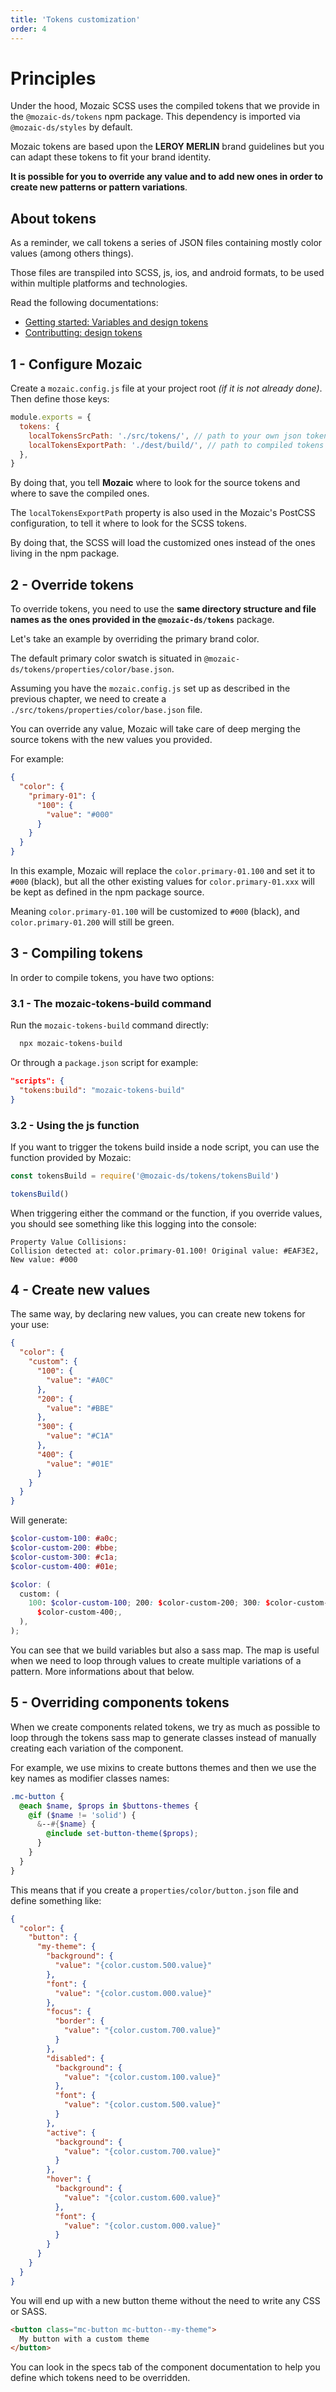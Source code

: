 ```yaml
---
title: 'Tokens customization'
order: 4
---
```


# Principles

Under the hood, Mozaic SCSS uses the compiled tokens that we provide in the `@mozaic-ds/tokens` npm package. This dependency is imported via `@mozaic-ds/styles` by default.

Mozaic tokens are based upon the **LEROY MERLIN** brand guidelines but you can adapt these tokens to fit your brand identity.

**It is possible for you to override any value and to add new ones in order to create new patterns or pattern variations**.

## About tokens

As a reminder, we call tokens a series of JSON files containing mostly color values (among others things).

Those files are transpiled into SCSS, js, ios, and android formats, to be used within multiple platforms and technologies.

<Highlight theme="info" title="For more informations">

Read the following documentations:

- [Getting started: Variables and design tokens](/GetStarted/Developers/CssNamingConventions/#variables-and-design-tokens)
- [Contributting: design tokens](/Contributing/Developers/DesignTokens/)

</Highlight>

## 1 - Configure Mozaic

Create a `mozaic.config.js` file at your project root _(if it is not already done)_. Then define those keys:

```js mozaic.config.js
module.exports = {
  tokens: {
    localTokensSrcPath: './src/tokens/', // path to your own json tokens files
    localTokensExportPath: './dest/build/', // path to compiled tokens files
  },
}
```

By doing that, you tell **Mozaic** where to look for the source tokens and where to save the compiled ones.

<Highlight theme="tips" title="Good to know">

The `localTokensExportPath` property is also used in the Mozaic's PostCSS configuration, to tell it where to look for the SCSS tokens.

By doing that, the SCSS will load the customized ones instead of the ones living in the npm package.

</Highlight>

## 2 - Override tokens

To override tokens, you need to use the **same directory structure and file names as the ones provided in the `@mozaic-ds/tokens`** package.

Let's take an example by overriding the primary brand color.

The default primary color swatch is situated in `@mozaic-ds/tokens/properties/color/base.json`.

Assuming you have the `mozaic.config.js` set up as described in the previous chapter, we need to create a `./src/tokens/properties/color/base.json` file.

<Highlight theme="tips" title="Good to know">

You can override any value, Mozaic will take care of deep merging the source tokens with the new values you provided.

</Highlight>

For example:

```json src/tokens/properties/color/base.json
{
  "color": {
    "primary-01": {
      "100": {
        "value": "#000"
      }
    }
  }
}
```

In this example, Mozaic will replace the `color.primary-01.100` and set it to `#000` (black), but all the other existing values for `color.primary-01.xxx` will be kept as defined in the npm package source.

Meaning `color.primary-01.100` will be customized to `#000` (black), and `color.primary-01.200` will still be green.

## 3 - Compiling tokens

In order to compile tokens, you have two options:

### 3.1 - The mozaic-tokens-build command

Run the `mozaic-tokens-build` command directly:

```bash
  npx mozaic-tokens-build
```

Or through a `package.json` script for example:

```json package.json
"scripts": {
  "tokens:build": "mozaic-tokens-build"
}
```

### 3.2 - Using the js function

If you want to trigger the tokens build inside a node script, you can use the function provided by Mozaic:

```js
const tokensBuild = require('@mozaic-ds/tokens/tokensBuild')

tokensBuild()
```

When triggering either the command or the function, if you override values, you should see something like this logging into the console:

```
Property Value Collisions:
Collision detected at: color.primary-01.100! Original value: #EAF3E2, New value: #000
```

## 4 - Create new values

The same way, by declaring new values, you can create new tokens for your use:

```json
{
  "color": {
    "custom": {
      "100": {
        "value": "#A0C"
      },
      "200": {
        "value": "#BBE"
      },
      "300": {
        "value": "#C1A"
      },
      "400": {
        "value": "#01E"
      }
    }
  }
}
```

Will generate:

```scss
$color-custom-100: #a0c;
$color-custom-200: #bbe;
$color-custom-300: #c1a;
$color-custom-400: #01e;

$color: (
  custom: (
    100: $color-custom-100; 200: $color-custom-200; 300: $color-custom-300; 400:
      $color-custom-400;,
  ),
);
```

<Highlight title="One more thing...">

You can see that we build variables but also a sass map. The map is useful when we need to loop through values to create multiple variations of a pattern. More informations about that below.

</Highlight>

## 5 - Overriding components tokens

When we create components related tokens, we try as much as possible to loop through the tokens sass map to generate classes instead of manually creating each variation of the component.

For example, we use mixins to create buttons themes and then we use the key names as modifier classes names:

```scss
.mc-button {
  @each $name, $props in $buttons-themes {
    @if ($name != 'solid') {
      &--#{$name} {
        @include set-button-theme($props);
      }
    }
  }
}
```

This means that if you create a `properties/color/button.json` file and define something like:

```json properties/color/button.json
{
  "color": {
    "button": {
      "my-theme": {
        "background": {
          "value": "{color.custom.500.value}"
        },
        "font": {
          "value": "{color.custom.000.value}"
        },
        "focus": {
          "border": {
            "value": "{color.custom.700.value}"
          }
        },
        "disabled": {
          "background": {
            "value": "{color.custom.100.value}"
          },
          "font": {
            "value": "{color.custom.500.value}"
          }
        },
        "active": {
          "background": {
            "value": "{color.custom.700.value}"
          }
        },
        "hover": {
          "background": {
            "value": "{color.custom.600.value}"
          },
          "font": {
            "value": "{color.custom.000.value}"
          }
        }
      }
    }
  }
}
```

You will end up with a new button theme without the need to write any CSS or SASS.

```html
<button class="mc-button mc-button--my-theme">
  My button with a custom theme
</button>
```

<Highlight theme="tips">

You can look in the specs tab of the component documentation to help you define which tokens need to be overridden.

</Highlight>
